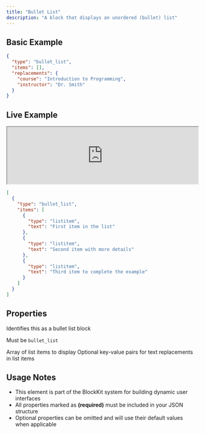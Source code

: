 ```yaml
---
title: "Bullet List"
description: "A block that displays an unordered (bullet) list"
---
```


## Basic Example

```json
{
  "type": "bullet_list",
  "items": [],
  "replacements": {
    "course": "Introduction to Programming",
    "instructor": "Dr. Smith"
  }
}
```

## Live Example

<iframe 
  src="http://localhost:4000/elements/blockkit/renderer?data=eyJhbGciOiJub25lIiwidHlwIjoiSldUIn0.eyJibG9ja3NKc29uIjoiW3tcInR5cGVcIjpcImJ1bGxldF9saXN0XCIsXCJpdGVtc1wiOlt7XCJ0eXBlXCI6XCJsaXN0aXRlbVwiLFwidGV4dFwiOlwiRmlyc3QgaXRlbSBpbiB0aGUgbGlzdFwifSx7XCJ0eXBlXCI6XCJsaXN0aXRlbVwiLFwidGV4dFwiOlwiU2Vjb25kIGl0ZW0gd2l0aCBtb3JlIGRldGFpbHNcIn0se1widHlwZVwiOlwibGlzdGl0ZW1cIixcInRleHRcIjpcIlRoaXJkIGl0ZW0gdG8gY29tcGxldGUgdGhlIGV4YW1wbGVcIn1dfV0ifQ."
  width="100%" 
  height="150"
  class="elements-example"
></iframe>

```json Example Code expandable
[
  {
    "type": "bullet_list",
    "items": [
      {
        "type": "listitem",
        "text": "First item in the list"
      },
      {
        "type": "listitem",
        "text": "Second item with more details"
      },
      {
        "type": "listitem",
        "text": "Third item to complete the example"
      }
    ]
  }
]
```

## Properties

<ParamField path="type" type="string" required="true" >
  Identifies this as a bullet list block

Must be <code>bullet_list</code>
</ParamField>

<ParamField path="items" type="array" required="true" >
  Array of list items to display
</ParamField>

<ParamField path="replacements" type="object" required="false" >
  Optional key-value pairs for text replacements in list items
</ParamField>


## Usage Notes

- This element is part of the BlockKit system for building dynamic user interfaces
- All properties marked as **(required)** must be included in your JSON structure
- Optional properties can be omitted and will use their default values when applicable

